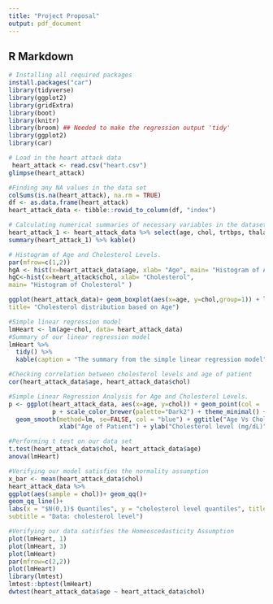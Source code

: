 ```yaml
---
title: "Project Proposal"
output: pdf_document
---
```




## R Markdown


```r
# Installing all required packages
install.packages("car")
library(tidyverse)
library(ggplot2)
library(gridExtra)
library(boot)
library(knitr)
library(broom) ## Needed to make the regression output 'tidy'
library(ggplot2)
library(car)

```


```r
# Load in the heart attack data
 heart_attack <- read.csv("heart.csv")
glimpse(heart_attack)
```


```r
#Finding any NA values in the data set
colSums(is.na(heart_attack), na.rm = TRUE)
df <- as.data.frame(heart_attack)
heart_attack_data <- tibble::rowid_to_column(df, "index")
```


```r
# Calculating numerical summaries of necessary variables in the dataset.
heart_attack_1 <- heart_attack_data %>% select(age, chol, trtbps, thalachh)
summary(heart_attack_1) %>% kable()
```


```r
# Histogram of Age and Cholesterol Levels.
par(mfrow=c(1,2))
hgA <- hist(x=heart_attack_data$age, xlab= "Age", main= "Histogram of Age") 
hgC<-hist(x=heart_attack$chol, xlab= "Cholesterol",
main= "Histogram of Cholesterol" )
```



```r
ggplot(heart_attack_data)+ geom_boxplot(aes(x=age, y=chol,group=1)) + labs(x= "Age", y= "Cholesterol",
title= "Cholesterol distribution based on Age")
```
```r
#Simple linear regression model
lmHeart <- lm(age~chol, data= heart_attack_data)
#Summary of our linear regression model
lmHeart %>%
  tidy() %>%
  kable(caption = "The summary from the simple linear regression model", digits = 4)
```

```r
#Checking correlation between cholesterol levels and age of patient
cor(heart_attack_data$age, heart_attack_data$chol)

#Simple Linear Regression Analysis for Age and Cholesterol Levels.
p <- ggplot(heart_attack_data, aes(x=age, y=chol)) + geom_point(col = 'red')
			p + scale_color_brewer(palette="Dark2") + theme_minimal() +
  geom_smooth(method=lm, se=FALSE, col = "blue") + ggtitle("Age Vs Cholesterol Levels") +
			  xlab("Age of Patient") + ylab("Cholesterol level (mg/dL)")
```

```r
#Performing t test on our data set
t.test(heart_attack_data$chol, heart_attack_data$age)
anova(lmHeart)
```




```r
#Verifying our model satisfies the normality assumption
x_bar <- mean(heart_attack_data$chol) 
heart_attack_data %>% 
ggplot(aes(sample = chol))+ geom_qq()+
geom_qq_line()+
labs(x = "$N(0,1)$ Quantiles", y = "cholesterol level quantiles", title = "Normal Q-Q plot",
subtitle = "Data: cholesterol level")
```

```r
#Verifying our data satisfies the Homeoscedasticity Assumption
plot(lmHeart, 1)
plot(lmHeart, 3)
plot(lmHeart)
par(mfrow=c(2,2))
plot(lmHeart)
library(lmtest)
lmtest::bptest(lmHeart)
dwtest(heart_attack_data$age ~ heart_attack_data$chol)
```







